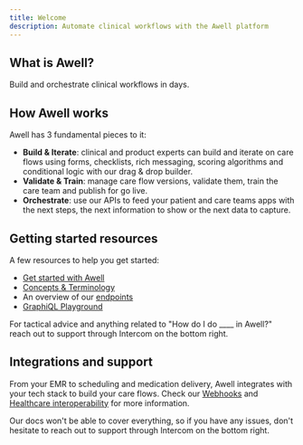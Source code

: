 ```yaml
---
title: Welcome
description: Automate clinical workflows with the Awell platform
---
```


## What is Awell?

Build and orchestrate clinical workflows in days.

## How Awell works

Awell has 3 fundamental pieces to it:

- **Build & Iterate**: clinical and product experts can build and iterate on care flows using forms, checklists, rich messaging, scoring algorithms and conditional logic with our drag & drop builder.
- **Validate & Train**: manage care flow versions, validate them, train the care team and publish for go live.
- **Orchestrate**: use our APIs to feed your patient and care teams apps with the next steps, the next information to show or the next data to capture.

## Getting started resources

A few resources to help you get started:

- [Get started with Awell](https://developers.awellhealth.com/docs/tutorials/get-started-with-awell)
- [Concepts & Terminology](https://developers.awellhealth.com/docs/getting-started/concepts-and-terminology)
- An overview of our [endpoints](https://developers.awellhealth.com/api-reference/overview/endpoints)
- [GraphiQL Playground](https://developers.awellhealth.com/api-reference/overview/playground)

For tactical advice and anything related to "How do I do \_\_\_\_ in Awell?" reach out to support through Intercom on the bottom right.

## Integrations and support

From your EMR to scheduling and medication delivery, Awell integrates with your tech stack to build your care flows. Check our [Webhooks](https://developers.awellhealth.com/docs/integrations/webhooks) and [Healthcare interoperability](https://developers.awellhealth.com/docs/integrations/healthcare-interoperability) for more information.

Our docs won't be able to cover everything, so if you have any issues, don't hesitate to reach out to support through Intercom on the bottom right.
